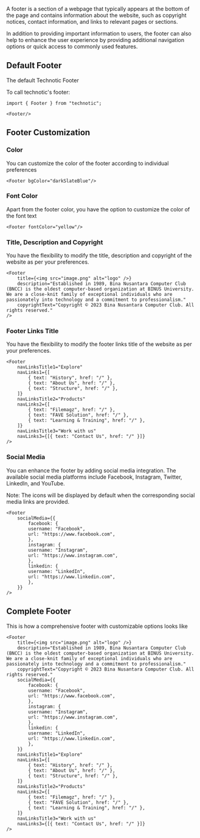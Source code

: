 

A footer is a section of a webpage that typically appears at the bottom of the page and contains information about the website, such as copyright notices, contact information, and links to relevant pages or sections.

In addition to providing important information to users, the footer can also help to enhance the user experience by providing additional navigation options or quick access to commonly used features.

## Default Footer
The default Technotic Footer
<Footer />

To call technotic's footer:
```tsx
import { Footer } from "technotic";

<Footer/>
```

## Footer Customization

### Color
You can customize the color of the footer according to individual preferences
<Footer bgColor="darkSlateBlue"/>

```
<Footer bgColor="darkSlateBlue"/>
```

### Font Color
Apart from the footer color, you have the option to customize the color of the font text
<Footer fontColor="yellow"/>

```
<Footer fontColor="yellow"/>
```

### Title, Description and Copyright
You have the flexibility to modify the title, description and copyright of the website as per your preferences.


<FooterTitle
/>

```tsx
<Footer
    title={<img src="image.png" alt="logo" />}
    description="Established in 1989, Bina Nusantara Computer Club (BNCC) is the oldest computer-based organization at BINUS University. We are a close-knit family of exceptional individuals who are passionately into technology and a commitment to professionalism."
    copyrightText="Copyright © 2023 Bina Nusantara Computer Club. All rights reserved."
/>
```

### Footer Links Title
You have the flexibility to modify the footer links title of the website as per your preferences.
<Footer
    navLinksTitle1="Explore"
    navLinks1={[
        { text: "History", href: "/" },
        { text: "About Us", href: "/" },
        { text: "Structure", href: "/" },
    ]}
    navLinksTitle2="Products"
    navLinks2={[
        { text: "Filemagz", href: "/" },
        { text: "FAVE Solution", href: "/" },
        { text: "Learning & Training", href: "/" },
    ]}
    navLinksTitle3="Work with us"
    navLinks3={[{ text: "Contact Us", href: "/" }]}
/>

```tsx
<Footer
    navLinksTitle1="Explore"
    navLinks1={[
        { text: "History", href: "/" },
        { text: "About Us", href: "/" },
        { text: "Structure", href: "/" },
    ]}
    navLinksTitle2="Products"
    navLinks2={[
        { text: "Filemagz", href: "/" },
        { text: "FAVE Solution", href: "/" },
        { text: "Learning & Training", href: "/" },
    ]}
    navLinksTitle3="Work with us"
    navLinks3={[{ text: "Contact Us", href: "/" }]}
/>
```

### Social Media
You can enhance the footer by adding social media integration. The available social media platforms include Facebook, Instagram, Twitter, LinkedIn, and YouTube. 

Note: The icons will be displayed by default when the corresponding social media links are provided.
<Footer
        socialMedia={{
          facebook: {
            username: "Facebook",
            url: "https://www.facebook.com",
          },
          instagram: {
            username: "Instagram",
            url: "https://www.instagram.com",
          },
          linkedin: {
            username: "LinkedIn",
            url: "https://www.linkedin.com",
          },
        }}
      />

```tsx
<Footer
    socialMedia={{
        facebook: {
        username: "Facebook",
        url: "https://www.facebook.com",
        },
        instagram: {
        username: "Instagram",
        url: "https://www.instagram.com",
        },
        linkedin: {
        username: "LinkedIn",
        url: "https://www.linkedin.com",
        },
    }}
/>
```

## Complete Footer
This is how a comprehensive footer with customizable options looks like


<FooterFullCustom
/>

``` tsx
<Footer
    title={<img src="image.png" alt="logo" />}
    description="Established in 1989, Bina Nusantara Computer Club (BNCC) is the oldest computer-based organization at BINUS University. We are a close-knit family of exceptional individuals who are passionately into technology and a commitment to professionalism."
    copyrightText="Copyright © 2023 Bina Nusantara Computer Club. All rights reserved."
    socialMedia={{
        facebook: {
        username: "Facebook",
        url: "https://www.facebook.com",
        },
        instagram: {
        username: "Instagram",
        url: "https://www.instagram.com",
        },
        linkedin: {
        username: "LinkedIn",
        url: "https://www.linkedin.com",
        },
    }}
    navLinksTitle1="Explore"
    navLinks1={[
        { text: "History", href: "/" },
        { text: "About Us", href: "/" },
        { text: "Structure", href: "/" },
    ]}
    navLinksTitle2="Products"
    navLinks2={[
        { text: "Filemagz", href: "/" },
        { text: "FAVE Solution", href: "/" },
        { text: "Learning & Training", href: "/" },
    ]}
    navLinksTitle3="Work with us"
    navLinks3={[{ text: "Contact Us", href: "/" }]}
/>
```
